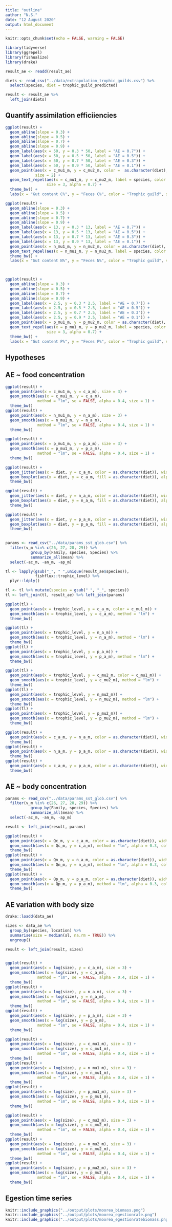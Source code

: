```yaml
---
title: "outline"
author: "N.S."
date: "12 August 2020"
output: html_document
---
```


```r
knitr::opts_chunk$set(echo = FALSE, warning = FALSE)
```

```r
library(tidyverse)
library(ggrepel)
library(fishualize)
library(drake)

result_ae <- readd(result_ae)

diets <- read_csv("../data/extrapolation_trophic_guilds.csv") %>%
  select(species, diet = trophic_guild_predicted) 

result <- result_ae %>% 
  left_join(diets) 
```


## Quantify assimilation efficiiencies
```r
ggplot(result) +
  geom_abline(slope = 0.3) +
  geom_abline(slope = 0.5) +
  geom_abline(slope = 0.7) +
  geom_abline(slope = 0.9) +
  geom_label(aes(x = 50, y = 0.3 * 50, label = "AE = 0.7")) +
  geom_label(aes(x = 50, y = 0.5 * 50, label = "AE = 0.5")) +
  geom_label(aes(x = 50, y = 0.7 * 50, label = "AE = 0.3")) +
  geom_label(aes(x = 50, y = 0.9 * 50, label = "AE = 0.1")) +
  geom_point(aes(x = c_mu1_m, y = c_mu2_m, color =  as.character(diet), shape = location),
             size = 2) +
  geom_text_repel(aes(x = c_mu1_m, y = c_mu2_m, label = species, color = as.character(diet)), 
                  size = 3, alpha = 0.7) +
  theme_bw() +
  labs(x = "Gut content C%", y = "Feces C%", color = "Trophic guild", shape = "Location")

ggplot(result) +
  geom_abline(slope = 0.3) +
  geom_abline(slope = 0.5) +
  geom_abline(slope = 0.7) +
  geom_abline(slope = 0.9) +
  geom_label(aes(x = 13, y = 0.3 * 13, label = "AE = 0.7")) +
  geom_label(aes(x = 13, y = 0.5 * 13, label = "AE = 0.5")) +
  geom_label(aes(x = 13, y = 0.7 * 13, label = "AE = 0.3")) +
  geom_label(aes(x = 13, y = 0.9 * 13, label = "AE = 0.1")) +
  geom_point(aes(x = n_mu1_m, y = n_mu2_m, color = as.character(diet), shape = location), size = 2) +
  geom_text_repel(aes(x = n_mu1_m, y = n_mu2_m, label = species, color = as.character(diet)), size = 3, alpha = 0.7) +
  theme_bw() +
  labs(x = "Gut content N%", y = "Feces N%", color = "Trophic guild", shape = "Location")

  

ggplot(result) +
  geom_abline(slope = 0.3) +
  geom_abline(slope = 0.5) +
  geom_abline(slope = 0.7) +
  geom_abline(slope = 0.9) +
  geom_label(aes(x = 2.5, y = 0.3 * 2.5, label = "AE = 0.7")) +
  geom_label(aes(x = 2.5, y = 0.5 * 2.5, label = "AE = 0.5")) +
  geom_label(aes(x = 2.5, y = 0.7 * 2.5, label = "AE = 0.3")) +
  geom_label(aes(x = 2.5, y = 0.9 * 2.5, label = "AE = 0.1")) +
  geom_point(aes(x = p_mu1_m, y = p_mu2_m, color = as.character(diet), shape = location),size = 2) +
  geom_text_repel(aes(x = p_mu1_m, y = p_mu2_m, label = species, color = as.character(diet)), 
                  size = 3, alpha = 0.7) +
  theme_bw() +
  labs(x = "Gut content P%", y = "Feces P%", color = "Trophic guild", shape = "Location")


```



## Hypotheses

## AE ~ food concentration

```r
ggplot(result) +
  geom_point(aes(x = c_mu1_m, y = c_a_m), size = 3) +
  geom_smooth(aes(x = c_mu1_m, y = c_a_m), 
              method = "lm", se = FALSE, alpha = 0.4, size = 1) +
  theme_bw()
ggplot(result) +
  geom_point(aes(x = n_mu1_m, y = n_a_m), size = 3) +
  geom_smooth(aes(x = n_mu1_m, y = n_a_m), 
              method = "lm", se = FALSE, alpha = 0.4, size = 1) +
  theme_bw()

ggplot(result) +
  geom_point(aes(x = p_mu1_m, y = p_a_m), size = 3) +
  geom_smooth(aes(x = p_mu1_m, y = p_a_m), 
              method = "lm", se = FALSE, alpha = 0.4, size = 1) +
  theme_bw()
```



```r
ggplot(result) +
  geom_jitter(aes(x = diet, y = c_a_m, color = as.character(diet)), width = 0.5) +
  geom_boxplot(aes(x = diet, y = c_a_m, fill = as.character(diet)), alpha = 0.5) +
  theme_bw()

ggplot(result) +
  geom_jitter(aes(x = diet, y = n_a_m, color = as.character(diet)), width = 0.5) +
  geom_boxplot(aes(x = diet, y = n_a_m, fill = as.character(diet)), alpha = 0.5) +
  theme_bw()

ggplot(result) +
  geom_jitter(aes(x = diet, y = p_a_m, color = as.character(diet)), width = 0.5) +
  geom_boxplot(aes(x = diet, y = p_a_m, fill = as.character(diet)), alpha = 0.5) +
  theme_bw()
  
```


```r
params <- read_csv("../data/params_sst_glob.csv") %>%
  filter(v_m %in% c(26, 27, 28, 29)) %>%
           group_by(Family, species, Species) %>%
           summarize_all(mean) %>%
  select(-ac_m, -an_m, -ap_m)

tl <- lapply(gsub("_", " ",unique(result_ae$species)),
             fishflux::trophic_level) %>%
  plyr::ldply()

tl <- tl %>% mutate(species = gsub(" ", "_", species))
tl <- left_join(tl, result_ae) %>% left_join(params)

ggplot(tl) +
  geom_point(aes(x = trophic_level, y = c_a_m, color = c_mu1_m)) +
  geom_smooth(aes(x = trophic_level, y = c_a_m), method = "lm") +
  theme_bw()

ggplot(tl) +
  geom_point(aes(x = trophic_level, y = n_a_m)) +
  geom_smooth(aes(x = trophic_level, y = n_a_m), method = "lm") +
  theme_bw()
ggplot(tl) +
  geom_point(aes(x = trophic_level, y = p_a_m)) +
  geom_smooth(aes(x = trophic_level, y = p_a_m), method = "lm") +
  theme_bw()

ggplot(tl) +
  geom_point(aes(x = trophic_level, y = c_mu2_m, color = c_mu1_m)) +
  geom_smooth(aes(x = trophic_level, y = c_mu2_m), method = "lm") +
  theme_bw()
ggplot(tl) +
  geom_point(aes(x = trophic_level, y = n_mu2_m)) +
  geom_smooth(aes(x = trophic_level, y = n_mu2_m), method = "lm") +
  theme_bw()
ggplot(tl) +
  geom_point(aes(x = trophic_level, y = p_mu2_m)) +
  geom_smooth(aes(x = trophic_level, y = p_mu2_m), method = "lm") +
  theme_bw()
```



```r
ggplot(result) +
  geom_point(aes(x = c_a_m, y = n_a_m, color = as.character(diet)), width = 0.5) +
  theme_bw()
ggplot(result) +
  geom_point(aes(x = n_a_m, y = p_a_m, color = as.character(diet)), width = 0.5) +
  theme_bw()
ggplot(result) +
  geom_point(aes(x = c_a_m, y = p_a_m, color = as.character(diet)), width = 0.5) +
  theme_bw()
```

## AE ~ body concentration


```r
params <- read_csv("../data/params_sst_glob.csv") %>%
  filter(v_m %in% c(26, 27, 28, 29)) %>%
           group_by(Family, species, Species) %>%
           summarize_all(mean) %>%
  select(-ac_m, -an_m, -ap_m)

result <- left_join(result, params)

ggplot(result) +
  geom_point(aes(x = Qc_m, y = c_a_m, color = as.character(diet)), width = 0.5) +
  geom_smooth(aes(x = Qc_m, y = c_a_m), method = "lm", alpha = 0.3, color = "grey") +
  theme_bw()
ggplot(result) +
  geom_point(aes(x = Qn_m, y = n_a_m, color = as.character(diet)), width = 0.5) +
  geom_smooth(aes(x = Qn_m, y = n_a_m), method = "lm", alpha = 0.3, color = "grey") +
  theme_bw()
ggplot(result) +
  geom_point(aes(x = Qp_m, y = p_a_m, color = as.character(diet)), width = 0.5) +
  geom_smooth(aes(x = Qp_m, y = p_a_m), method = "lm", alpha = 0.3, color = "grey") +
  theme_bw()


```










## AE variation with body size 

```r
drake::loadd(data_ae)

sizes <- data_ae %>%
  group_by(species, location) %>%
  summarise(size = median(sl, na.rm = TRUE)) %>% 
  ungroup()

result <- left_join(result, sizes)


ggplot(result) +
  geom_point(aes(x = log(size), y = c_a_m), size = 3) +
  geom_smooth(aes(x = log(size), y = c_a_m), 
              method = "lm", se = FALSE, alpha = 0.4, size = 1) +
  theme_bw()
ggplot(result) +
  geom_point(aes(x = log(size), y = n_a_m), size = 3) +
  geom_smooth(aes(x = log(size), y = n_a_m), 
              method = "lm", se = FALSE, alpha = 0.4, size = 1) +
  theme_bw()
ggplot(result) +
  geom_point(aes(x = log(size), y = p_a_m), size = 3) +
  geom_smooth(aes(x = log(size), y = p_a_m), 
              method = "lm", se = FALSE, alpha = 0.4, size = 1) +
  theme_bw()

ggplot(result) +
  geom_point(aes(x = log(size), y = c_mu1_m), size = 3) +
  geom_smooth(aes(x = log(size), y = c_mu1_m), 
              method = "lm", se = FALSE, alpha = 0.4, size = 1) +
  theme_bw()
ggplot(result) +
  geom_point(aes(x = log(size), y = n_mu1_m), size = 3) +
  geom_smooth(aes(x = log(size), y = n_mu1_m), 
              method = "lm", se = FALSE, alpha = 0.4, size = 1) +
  theme_bw()
ggplot(result) +
  geom_point(aes(x = log(size), y = p_mu1_m), size = 3) +
  geom_smooth(aes(x = log(size), y = p_mu1_m), 
              method = "lm", se = FALSE, alpha = 0.4, size = 1) +
  theme_bw()

ggplot(result) +
  geom_point(aes(x = log(size), y = c_mu2_m), size = 3) +
  geom_smooth(aes(x = log(size), y = c_mu2_m), 
              method = "lm", se = FALSE, alpha = 0.4, size = 1) +
  theme_bw()
ggplot(result) +
  geom_point(aes(x = log(size), y = n_mu2_m), size = 3) +
  geom_smooth(aes(x = log(size), y = n_mu2_m), 
              method = "lm", se = FALSE, alpha = 0.4, size = 1) +
  theme_bw()
ggplot(result) +
  geom_point(aes(x = log(size), y = p_mu2_m), size = 3) +
  geom_smooth(aes(x = log(size), y = p_mu2_m), 
              method = "lm", se = FALSE, alpha = 0.4, size = 1) +
  theme_bw()

```





## Egestion time series

```r
knitr::include_graphics("../output/plots/moorea_biomass.png")
knitr::include_graphics("../output/plots/moorea_egestionrate.png")
knitr::include_graphics("../output/plots/moorea_egestionratebiomass.png")

```














